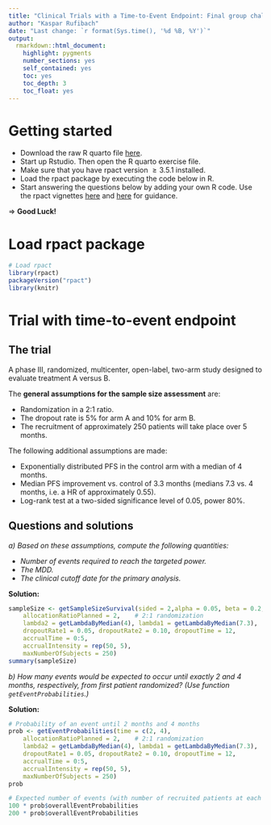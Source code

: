 ```yaml
---
title: "Clinical Trials with a Time-to-Event Endpoint: Final group challenge"
author: "Kaspar Rufibach"
date: "Last change: `r format(Sys.time(), '%d %B, %Y')`"
output: 
  rmarkdown::html_document:
    highlight: pygments
    number_sections: yes
    self_contained: yes
    toc: yes
    toc_depth: 3
    toc_float: yes
---
```


# Getting started{-}

- Download the raw R quarto file [here]().
- Start up Rstudio. Then open the R quarto exercise file.
- Make sure that you have rpact version $\geq 3.5.1$ installed.
- Load the rpact package by executing the code below in R.
- Start answering the questions below by adding your own R code. Use the rpact vignettes [here](https://rpact.org/vignettes/planning/rpact_survival_planning_example/)  and [here](https://rpact.org/vignettes/planning/rpact_survival_examples/) for guidance.

$\Rightarrow$ **Good Luck!**

# Load rpact package {-}
```r
# Load rpact
library(rpact)
packageVersion("rpact") 
library(knitr)
```


# Trial with time-to-event endpoint

## The trial

A phase III, randomized, multicenter, open-label, two-arm study designed to evaluate treatment A versus B. 

The **general assumptions for the sample size assessment** are:

- Randomization in a 2:1 ratio.
- The dropout rate is 5% for arm A and 10% for arm B.
- The recruitment of approximately 250 patients will take place over 5 months. 

The following additional assumptions are made:

- Exponentially distributed PFS in the control arm with a median of 4 months.
- Median PFS improvement vs. control of 3.3 months (medians 7.3 vs. 4 months, i.e. a HR of approximately 0.55). 
- Log-rank test at a two-sided significance level of 0.05, power 80%.

## Questions and solutions

*a) Based on these assumptions, compute the following quantities:*

- *Number of events required to reach the targeted power.*
- *The MDD.*
- *The clinical cutoff date for the primary analysis.*

**Solution:**
```r
sampleSize <- getSampleSizeSurvival(sided = 2,alpha = 0.05, beta = 0.2, 
    allocationRatioPlanned = 2,    # 2:1 randomization
    lambda2 = getLambdaByMedian(4), lambda1 = getLambdaByMedian(7.3),
    dropoutRate1 = 0.05, dropoutRate2 = 0.10, dropoutTime = 12,
    accrualTime = 0:5, 
    accrualIntensity = rep(50, 5),
    maxNumberOfSubjects = 250)
summary(sampleSize)
```

*b) How many events would be expected to occur until exactly 2 and 4 months, respectively, from first patient randomized? (Use function `getEventProbabilities`.)*

**Solution:**
```r
# Probability of an event until 2 months and 4 months  
prob <- getEventProbabilities(time = c(2, 4), 
    allocationRatioPlanned = 2,    # 2:1 randomization
    lambda2 = getLambdaByMedian(4), lambda1 = getLambdaByMedian(7.3),
    dropoutRate1 = 0.05, dropoutRate2 = 0.10, dropoutTime = 12,
    accrualTime = 0:5,
    accrualIntensity = rep(50, 5),
    maxNumberOfSubjects = 250)
prob

# Expected number of events (with number of recruited patients at each timepoint)
100 * prob$overallEventProbabilities
200 * prob$overallEventProbabilities
```
